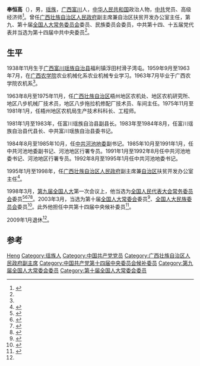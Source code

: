 '''奉恒高'''（{{bd|1938年||}}），男，[[瑶族|瑶族]]，[[广西|广西]][[富川|富川]]人，[[中华人民共和国|中华人民共和国]]政治人物，[[中国共产党|中共]]党员、高级经济师<ref name=":0">{{Cite web|title=奉恒高-广西大学机械工程学院|url=https://me.gxu.edu.cn/info/1167/2315.htm|accessdate=2020-07-21|work=me.gxu.edu.cn|archive-date=2020-07-21|archive-url=https://web.archive.org/web/20200721013048/https://me.gxu.edu.cn/info/1167/2315.htm|dead-url=no}}</ref>。曾任[[广西壮族自治区人民政府|广西壮族自治区人民政府]]副主席兼自治区扶贫开发办公室主任，第九、第十届[[全国人民代表大会常务委员会|全国人大常务委员会]]委员、民族委员会委员，中共第十四、十五届党代表并当选为第十四届中共中央委员<ref name=":0" />。

== 生平 ==
1938年11月生于[[广西壮族自治区|广西]][[富川瑶族自治县|富川瑶族自治县]]福利镇浮田村滑子湾屯。1959年9月至1963年7月，在[[广西农学院|广西农学院]]农业机械化系农业机械专业学习。1963年7月毕业于广西农学院农机系<ref name=":0" />。

1963年8月至1975年11月，任[[广西壮族自治区|广西壮族自治区]]梧州地区农机处、地区农机研究所、地区八步机械厂技术员，地区八步拖拉机修配厂技术员、车间主任。1975年11月至1981年1月，任梧州地区农机局生产技术科科长、工程师。

1981年1月至1983年，任富川瑶族自治县副县长。1983年至1984年8月，任富川瑶族自治县代县长、中共富川瑶族自治县委书记。

1984年8月至1985年10月，任[[中共河池地委|中共河池地委]]副书记。1985年10月至1991年1月，任中共河池地委副书记、河池地区行署专员。1991年1月至1992年8月任中共河池地委书记、河池地区行署专员。1992年8月至1995年1月任中共河池地委书记。

1995年1月至1998年，任[[广西壮族自治区人民政府|广西壮族自治区人民政府]]副主席兼[[广西壮族自治区|自治区]]扶贫开发办公室主任<ref>{{cite news|title=广西区政府原副主席奉恒高考察环江喀斯特站|url=http://www.cas.cn/hzjl/ydhz/hzdt/201206/t20120608_3595041.shtml|accessdate=2015-06-04|work=中国科学网|archive-date=2017-12-16|archive-url=https://web.archive.org/web/20171216144055/http://www.cas.cn/hzjl/ydhz/hzdt/201206/t20120608_3595041.shtml|dead-url=no}}</ref>。

1998年3月，[[第九届全国人民代表大会|第九届全国人大]]第一次会议上，他当选为[[全国人民代表大会常务委员会|全国人民代表大会常务委员会]]委员<ref>{{Cite book|title=新中国50年 中|author=韩泰华主编|publisher=[[红旗出版社|红旗出版社]]|year=1999.11|isbn=7-5051-0423-3|location=北京|pages=897}}</ref><ref>{{Cite book|title=第九届全国人民代表大会及其常务委员会会议大事记 1998．3-2003．2|author=全国人大常委会办公厅秘书一局编|publisher=[[中国民主法制出版社|中国民主法制出版社]]|year=2004.01|isbn=7-80078-793-1|location=北京|pages=405}}</ref><ref>{{Cite book|title=中华人民共和国年鉴 1998 总第18期|author=中华人民共和国年鉴编辑部编辑|publisher=[[中国年鉴社|中国年鉴社]]|year=1999.01|isbn=7-80056-903-9|location=|pages=41}}</ref><ref>{{Cite book|title=中华人民共和国通鉴|author=龙德，蔡翔主编|publisher=[[辽宁人民出版社|辽宁人民出版社]]|year=2000.12|isbn=7-205-04473-1|location=沈阳|pages=1832}}</ref>。2003年3月，当选为第十届[[全国人民代表大会常务委员会|全国人大常委会]]委员<ref>{{Cite web|title=全国人大常委会委员奉恒高一行到莱州市考察经济社会发展情况|url=http://www.unn.com.cn/GB/22220/76824/76825/6258240.html|accessdate=2020-07-21|work=人民网|archive-date=2020-07-21|archive-url=https://web.archive.org/web/20200721130714/http://www.unn.com.cn/GB/22220/76824/76825/6258240.html|dead-url=no}}</ref>、[[全国人大民族委员会|全国人大民族委员会]]委员<ref>{{cite news|title=奉恒高考察青海省水土保持状况|url=http://www.people.com.cn/GB/channel4/970/20000622/113788.html|accessdate=2015-06-04|work=人民网|archive-date=2016-03-04|archive-url=https://web.archive.org/web/20160304092630/http://www.people.com.cn/GB/channel4/970/20000622/113788.html|dead-url=no}}</ref>。此外他担任中共第十四届中央候补委员<ref>{{Cite book|title=中国共产党历届中央委员大辞典 1921-2003|author=中共中央组织部，中共中央党史研究室编|publisher=中共党史出版社|year=2004.11|isbn=7-80136-946-7|location=北京|pages=142}}</ref>。

2009年1月退休<ref name=":0" />。

== 参考 ==
{{reflist}}

{{Authority control}}
{{DEFAULTSORT:Feng}}
[[Category:奉姓|Heng]]
[[Category:瑶族人|Category:瑶族人]]
[[Category:中国共产党党员|Category:中国共产党党员]]
[[Category:广西壮族自治区人民政府副主席|Category:广西壮族自治区人民政府副主席]]
[[Category:中国共产党第十四届中央委员会候补委员|Category:中国共产党第十四届中央委员会候补委员]]
[[Category:第九届全国人大常委会委员|Category:第九届全国人大常委会委员]]
[[Category:第十届全国人大常委会委员|Category:第十届全国人大常委会委员]]